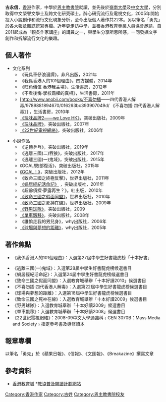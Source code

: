 '''古永信'''，[[香港|香港]]作家，中學於[[恩主教書院|恩主教書院]]就讀，並先後於[[嶺南大學_(香港)|嶺南大學]]及[[中文大學|中文大學]]，分別取得中文榮譽文學士及跨文化研究碩士。醉心研究流行及電視文化，2005年開始投入小說創作和流行文化現象分析，至今出版個人著作共22本。另以筆名「勇先」於各大報章雜誌撰寫專欄。近年更走訪中學，並獲香港教育專業人員協會邀請，自2011起成為「親炙作家講座」的講員之一，與學生分享所思所感，一同發掘文字創作和拆解流行文化的樂趣。

== 個人著作 ==
*文化系列
**《玩具車仔浪漫譚》，非凡出版，2021年
**《我係香港人的101個理由》，四方媒體，2014年
**《旺角價值 香港我主場》，生活書房，2012年
**《不看後悔‧學校霸權的真相》，生活書房，2011年
**[http://www.anobii.com/books/不喜勿插——四代香港人解毒/9789881894670/016263bc393907049d/ 《不喜勿插‧四代香港人解毒》] {{Wayback|url=http://www.anobii.com/books/%E4%B8%8D%E5%96%9C%E5%8B%BF%E6%8F%92%E2%80%94%E2%80%94%E5%9B%9B%E4%BB%A3%E9%A6%99%E6%B8%AF%E4%BA%BA%E8%A7%A3%E6%AF%92/9789881894670/016263bc393907049d/ |date=20120130134945 }}，生活書房，2010年
**[https://web.archive.org/web/20160304131113/http://www.hkreadingcity.net/library/book/index.phtml?isbn=9789628996445 《玩味品牌2――we Love HK》]，突破出版社，2009年
**[https://web.archive.org/web/20160304074730/http://www.hkreadingcity.net/library/book/index.phtml?isbn=9789628913657 《玩味品牌》]，突破出版社，2007年
**[https://web.archive.org/web/20070806072228/http://www.hkreadingcity.net/library/book/index.phtml?isbn=9628913182 《22世紀電視網絡》]，突破出版社，2006年

*小說作品
**《逆轉乒乓》，突破出版社，2019年
**《逃離三國(二)吞狼》，突破出版社，2017年
**《逃離三國(一)鬼域》，突破出版社，2015年
**《GOAL!敗部復活》，突破出版社，2015年
**[http://www.btproduct.com/ShowItem.pt1?dataItemId=028810FD2876756A2AE2C3AD457EFB18 《GOAL！》]，突破出版社，2012年
**《致命三國之終極反擊》，世界出版社，2011年
**[http://www.hkedcity.net/library/book/info.phtml?isbn=9789888073399 《蝸居經紀活命記》] {{Wayback|url=http://www.hkedcity.net/library/book/info.phtml?isbn=9789888073399 |date=20160304112019 }}，突破出版社，2011年
**《超齡偵探‧夢露再生？》，紅出版，2010年
**[http://www.hkreadingcity.net/library/book/index.phtml?isbn=9789624327892 《致命三國之假面同盟》]{{dead link|date=2017年12月 |bot=InternetArchiveBot |fix-attempted=yes }}，世界出版社，2010年
**[https://web.archive.org/web/20160304131109/http://www.hkreadingcity.net/library/book/index.phtml?isbn=9789624327489 《致命三國之死神在線》]，世界出版社，2009年
**[https://web.archive.org/web/20091023005222/http://www.hkreadingcity.net/library/book/index.phtml?isbn=9789628996636 《野男球隊》]，突破出版社，2009
**[https://web.archive.org/web/20080531130338/http://www.hkreadingcity.net/library/book/index.phtml?isbn=9789628996056 《單車飄移》]，突破出版社，2008年
**《誰偷走我的男兒身》，why出版社，2006年
**[https://web.archive.org/web/20160304073016/http://www.hkreadingcity.net/library/book/index.phtml?isbn=9626783109 《球場與夢想的距離》]，why出版社，2005年

== 著作焦點 ==
*《我係香港人的101個理由》：入選第27屆中學生好書龍虎榜「十本好書」

*《逃離三國(一)鬼域》：入選第28屆中學生好書龍虎榜候選書目
*《蝸居經紀活命記》：入選第24屆中學生好書龍虎榜候選書目
*《致命三國之假面同盟》：入選教育城舉辦「十本好讀2010」候選書目
*《不喜勿插‧四代香港人解毒》：入選第22屆中學生好書龍虎榜候選書目
*《球場與夢想的距離》：入選第18屆中學生好書龍虎榜候選書目
*《致命三國之死神在線》：入選教育城舉辦「十本好讀2009」候選書目
*《野男球隊》：入選教育城舉辦「十本好讀2009」候選書目
*《單車飄移》：入選教育城舉辦「十本好讀2008」候選書目
*《22世紀電視網絡》：2008-09中文大學通識科﹙GEN 3070B：Mass Media and Society﹚指定參考書及導修讀本

== 報章專欄 ==
以筆名「勇先」於《蘋果日報》、《信報》、《文匯報》、《Breakazine》撰寫文章

== 參考資料 ==
*[http://www.hkreadingcity.net/library/search/index.phtml?author=%A5j%A5%C3%ABH 香港教育城] {{Wayback|url=http://www.hkreadingcity.net/library/search/index.phtml?author=%A5j%A5%C3%ABH |date=20160304073600 }} *[http://www.hkptu.org/reading/v3/goodbook/19goodbook_60.php 教協普及閱讀計劃網站] {{Wayback|url=http://www.hkptu.org/reading/v3/goodbook/19goodbook_60.php |date=20141007043143 }}

[[Category:香港作家|Category:香港作家]]
[[Category:古姓|Category:古姓]]
[[Category:恩主教書院校友|Category:恩主教書院校友]]
